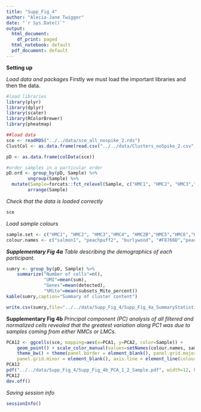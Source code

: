 ```yaml
---
title: "Supp_Fig_4"
author: "Alecia-Jane Twigger"
date: "`r Sys.Date()`"
output:
  html_document:
    df_print: paged
  html_notebook: default
  pdf_document: default
---
```


**Setting up**

*Load data and packages*
Firstly we must load the important libraries and then the data.
```r
#load libraries
library(plyr)
library(dplyr)
library(scater)
library(RColorBrewer)
library(pheatmap)

##load data
sce <- readRDS("../../data/sce_all_nospike_2.rds")
ClustCol <- as.data.frame(read.csv("../../data/Clusters_noSpike_2.csv",stringsAsFactors = FALSE))

pD <- as.data.frame(colData(sce))

#order samples in a particular order
pD.ord <- group_by(pD, Sample) %>%
        ungroup(Sample) %>%
  mutate(Sample=forcats::fct_relevel(Sample, c("HMC1", "HMC2", "HMC3","HMC4", "HMC9", "HMC2B","HMC5","HMC6","HMC7","HMC8","RB1", "RB2","RB3","RB4","RB8","RB5","RB6","RB7"))) %>%
        arrange(Sample)
```
*Check that the data is loaded correctly*
```r
sce
```
*Load sample colours*
```r
sample.set <- c("HMC1", "HMC2", "HMC3","HMC4", "HMC2B","HMC5","HMC6","HMC7","HMC8", "HMC9","RB1", "RB2","RB3","RB4","RB5","RB6","RB7", "RB8")
colour.names <- c("salmon1", "peachpuff2", "burlywood", "#F8766D","peachpuff3", "salmon2", "pink1",  "indianred2", "indianred4", "hotpink2", "steelblue3", "slategray3", "paleturquoise3","#00BFC4","turquoise", "turquoise4", "lightblue1", "lightskyblue2")
```
***Supplementary Fig 4a***
*Table describing the demographics of each participant.*
```r
sumry <- group_by(pD, Sample) %>%
    summarize("Number of cells"=n(),
              "UMI"=mean(sum),
              "Genes"=mean(detected),
              "%Mito"=mean(subsets_Mito_percent))
kable(sumry,caption="Summary of cluster content")

write.csv(sumry,file="../../data/Supp_Fig_4/Supp_Fig_4a_SummaryStatistics_bySample.csv",row.names=FALSE)
```
**Supplementary Fig 4b**
*Principal component (PC) analysis of all filtered and normalized cells revealed that the greatest variation along PC1 was due to samples coming from either NMCs or LMCs.*
```r
PCA12 <- ggcells(sce, mapping=aes(x=PCA1, y=PCA2, color=Sample)) + 
    geom_point() + scale_color_manual(values=setNames(colour.names, sample.set)) +
    theme_bw() + theme(panel.border = element_blank(), panel.grid.major = element_blank(),
    panel.grid.minor = element_blank(), axis.line = element_line(colour = "black"))
PCA12
pdf("../../data/Supp_Fig_4/Supp_Fig_4b_PCA_1_2_Sample.pdf", width=12, height=8)
PCA12
dev.off()
```
*Saving session info*
```r
sessionInfo()
```
